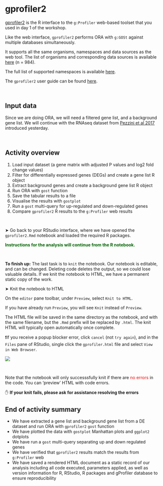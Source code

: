 # gprofiler2

[gprofiler2](https://cran.r-project.org/web/packages/gprofiler2/index.html) is the R interface to the `g:Profiler` web-based toolset that you used in day 1 of the workshop.

Like the web interface, `gprofiler2` performs ORA with `g:GOSt` against multiple databases simultaneously. 

It supports all the same organisms, namespaces and data sources as the web tool. The list of organisms and corresponding data sources is available [here](https://biit.cs.ut.ee/gprofiler/page/organism-list) (n = 984). 

The full list of supported namespaces is available [here](https://biit.cs.ut.ee/gprofiler/page/namespaces-list). 

The `gprofiler2` user guide can be found [here](https://cran.r-project.org/web/packages/gprofiler2/gprofiler2.pdf). 

<p>&nbsp;</p>  <!-- insert blank line -->

## Input data 

Since we are doing ORA, we will need a filtered gene list, and a background gene list. We will continue with the RNAseq dataset from [Pezzini et al 2017](https://link.springer.com/article/10.1007/s10571-016-0403-y) introduced yesterday. 

<p>&nbsp;</p>  <!-- insert blank line -->

## Activity overview

1. Load input dataset (a gene matrix with adjusted P values and log2 fold change values) 
2. Filter for differentially expressed genes (DEGs) and create a gene list R object
3. Extract background genes and create a background gene list R object
4. Run ORA with `gost` function
5. Save the tabular results to a file
6. Visualise the results with `gostplot`
7. Run a `gost` multi-query for up-regulated and down-regulated genes
8. Compare `gprofiler2` R results to the `g:Profiler` web results

<p>&nbsp;</p>  <!-- insert blank line -->

&#x27A4; Go back to your RStudio interface, where we have opened the `gprofiler2.Rmd` notebook and loaded the required R packages. 

**<span style="color: #006400;">Instructions for the analysis will continue from the R notebook.</span>**

<p>&nbsp;</p>  <!-- insert blank line -->

**To finish up:** The last task is to `knit` the notebook. Our notebook is editable, and can be changed. Deleting code deletes the output, so we could lose valuable details. If we knit the notebook to HTML, we have a permanent static copy of the work. 

&#x27A4; Knit the notebook to HTML 

On the `editor` pane toolbar, under `Preview`, select `Knit to HTML`.

If you have already run `Preview`, you will see `Knit` instead of `Preview`. 

The HTML file will be saved in the same directory as the notebook, and with the same filename, but the `.Rmd` prefix will be replaced by `.html`. The knit HTML will typically open automatically once complete. 

❗If you receive a popup blocker error, click `cancel` (not `try again`), and in the `Files` pane of RStudio, single click the `gprofiler.html` file and select `View in Web Browser`. 

<img src="images/open-html-rstudio.png" style="border: none; box-shadow: none; background: none; ">

<p>&nbsp;</p>  <!-- insert blank line -->

Note that the notebook will only successsfully knit if there are <span style="color: red;">no errors</span> in the code. You can 'preview' HTML with code errors. 

✋ **If your knit fails, please ask for assistance resolving the errors**

## End of activity summary

- We have extracted a gene list and background gene list from a DE dataset and run ORA with `gprofiler2` `gost` function
- We have plotted the data with `gostplot` Manhattan plots and `ggplot2` dotplots
- We have run a `gost` multi-query separating up and down regulated genes
- We have verified that `gprofiler2` results match the results from `g:Profiler` web
- We have saved a rendered HTML document as a static record of our analysis including all code executed, parameters applied, as well as version information for R, RStudio, R packages and gProfiler database to ensure reproducibility

<p>&nbsp;</p>  <!-- insert blank line -->




  


